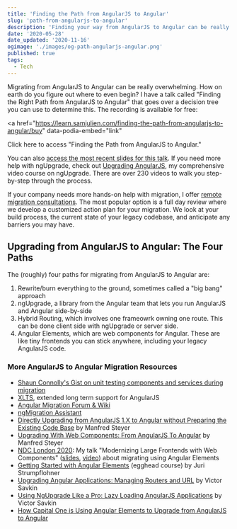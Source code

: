 ```yaml
---
title: 'Finding the Path from AngularJS to Angular'
slug: 'path-from-angularjs-to-angular'
description: 'Finding your way from AngularJS to Angular can be really confusing. In this article, Sam Julien uncovers the different paths for migration and how to choose the one right for your company.'
date: '2020-05-28'
date_updated: '2020-11-16'
ogimage: './images/og-path-angularjs-angular.png'
published: true
tags:
  - Tech
---
```



Migrating from AngularJS to Angular can be really overwhelming. How on earth do you figure out where to even begin? I have a talk called "Finding the Right Path from AngularJS to Angular" that goes over a decision tree you can use to determine this. The recording is available for free:

<script src="https://cdn.podia.com/embeds.js" async="async"></script>

<a
  href="https://learn.samjulien.com/finding-the-path-from-angularjs-to-angular/buy"
  data-podia-embed="link"
>
  Click here to access "Finding the Path from AngularJS to Angular."
</a>

You can also [access the most recent slides for this talk](https://speakerdeck.com/samjulien/finding-the-right-path-from-angularjs-to-angular). If you need more help with ngUpgrade, check out [Upgrading AngularJS](https://www.upgradingangularjs.com/), my comprehensive video course on ngUpgrade. There are over 230 videos to walk you step-by-step through the process.

If your company needs more hands-on help with migration, I offer [remote migration consultations](https://www.upgradingangularjs.com/consulting). The most popular option is a full day review where we develop a customized action plan for your migration. We look at your build process, the current state of your legacy codebase, and anticipate any barriers you may have.

## Upgrading from AngularJS to Angular: The Four Paths

The (roughly) four paths for migrating from AngularJS to Angular are:

1. Rewrite/burn everything to the ground, sometimes called a "big bang" approach
2. ngUpgrade, a library from the Angular team that lets you run AngularJS and Angular side-by-side
3. Hybrid Routing, which involves one frameowrk owning one route. This can be done client side with ngUpgrade or server side.
4. Angular Elements, which are web components for Angular. These are like tiny frontends you can stick anywhere, including your legacy AngularJS code.

### More AngularJS to Angular Migration Resources

- [Shaun Connolly's Gist on unit testing components and services during migration](https://gist.github.com/saconnolly/619dfd855107b2e6c9bf9ab9257dd162)
- [XLTS](https://xlts.dev/), extended long term support for AngularJS
- [Angular Migration Forum & Wiki](https://github.com/angular/ngMigration-Forum/wiki)
- [ngMigration Assistant](https://github.com/ellamaolson/ngMigration-Assistant)
- [Directly Upgrading from AngularJS 1.X to Angular without Preparing the Existing Code Base](https://www.softwarearchitekt.at/post/2017/07/14/directly-upgrading-from-angularjs-1-x-to-angular-by-skipping-preparation.aspx) by Manfred Steyer
- [Upgrading With Web Components: From AngularJS To Angular](https://www.softwarearchitekt.at/post/2018/09/02/upgrading-with-web-components-from-angularjs-to-angular.aspx) by Manfred Steyer
- [NDC London 2020](https://ndc-london.com/): My talk "Modernizing Large Frontends with Web Components" ([slides](http://samj.im/ndc-london), [video](https://www.youtube.com/watch?v=Q_DAn3EvYvY&list=PL03Lrmd9CiGeteXRzmn27mnlHKgOEACi2&index=100)) about migrating using Angular Elements
- [Getting Started with Angular Elements](https://egghead.io/courses/getting-started-with-angular-elements) (egghead course) by Juri Strumpflohner
- [Upgrading Angular Applications: Managing Routers and URL](https://blog.nrwl.io/upgrading-angular-applications-managing-routers-and-url-ca5588290aaa) by Victor Savkin
- [Using NgUpgrade Like a Pro: Lazy Loading AngularJS Applications](https://blog.nrwl.io/using-ngupgrade-like-a-pro-lazy-loading-angularjs-applications-469819f5c86) by Victor Savkin
- [How Capital One is Using Angular Elements to Upgrade from AngularJS to Angular](https://www.capitalone.com/tech/software-engineering/how-capital-one-is-using-angular-elements-to-upgrade-from-angularjs-to-angular/)
